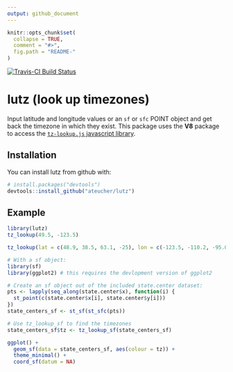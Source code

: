 ```yaml
---
output: github_document
---
```


<!-- README.md is generated from README.Rmd. Please edit that file -->

```r
knitr::opts_chunk$set(
  collapse = TRUE,
  comment = "#>",
  fig.path = "README-"
)
```

[![Travis-CI Build Status](https://travis-ci.org/ateucher/lutz.svg?branch=master)](https://travis-ci.org/ateucher/lutz)

# lutz (look up timezones)

Input latitude and longitude values or an `sf` or `sfc` POINT object and get back the timezone in which they exist. This package uses the **V8** package to access the [`tz-lookup.js` javascript library](https://github.com/darkskyapp/tz-lookup/).

## Installation

You can install lutz from github with:

```r
# install.packages("devtools")
devtools::install_github("ateucher/lutz")
```

## Example

```r
library(lutz)
tz_lookup(49.5, -123.5)

tz_lookup(lat = c(48.9, 38.5, 63.1, -25), lon = c(-123.5, -110.2, -95.0, 130))

# With a sf object:
library(sf)
library(ggplot2) # this requires the devlopment version of ggplot2

# Create an sf object out of the included state.center dataset:
pts <- lapply(seq_along(state.center$x), function(i) {
  st_point(c(state.center$x[i], state.center$y[i]))
})
state_centers_sf <- st_sf(st_sfc(pts))

# Use tz_lookup_sf to find the timezones
state_centers_sf$tz <- tz_lookup_sf(state_centers_sf)

ggplot() + 
  geom_sf(data = state_centers_sf, aes(colour = tz)) + 
  theme_minimal() + 
  coord_sf(datum = NA)
```
